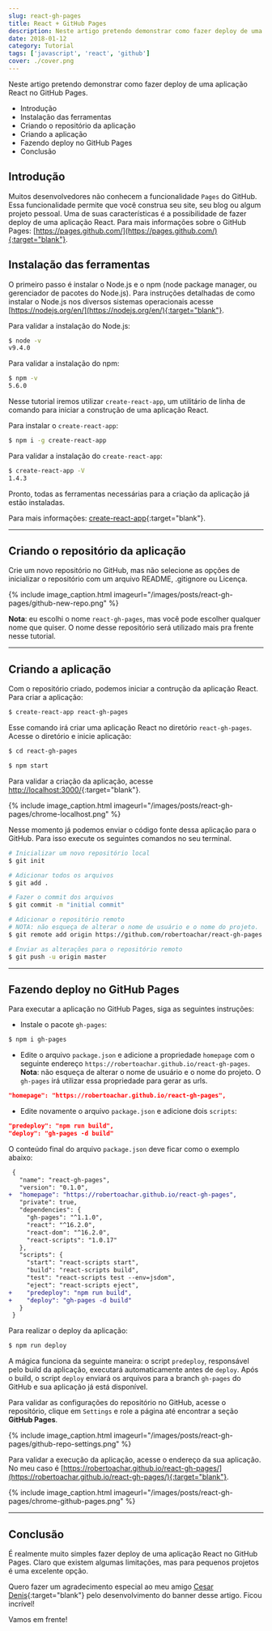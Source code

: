 ```yaml
---
slug: react-gh-pages
title: React + GitHub Pages
description: Neste artigo pretendo demonstrar como fazer deploy de uma aplicação React no GitHub Pages.
date: 2018-01-12
category: Tutorial
tags: ['javascript', 'react', 'github']
cover: ./cover.png
---
```


Neste artigo pretendo demonstrar como fazer deploy de uma aplicação React no GitHub Pages.

- Introdução
- Instalação das ferramentas
- Criando o repositório da aplicação
- Criando a aplicação
- Fazendo deploy no GitHub Pages
- Conclusão

## Introdução

Muitos desenvolvedores não conhecem a funcionalidade `Pages` do GitHub. Essa funcionalidade permite que você construa seu site, seu blog ou algum projeto pessoal. Uma de suas características é a possibilidade de fazer deploy de uma aplicação React. Para mais informações sobre o GitHub Pages: [https://pages.github.com/](https://pages.github.com/){:target="blank"}.

## Instalação das ferramentas

O primeiro passo é instalar o Node.js e o npm (node package manager, ou gerenciador de pacotes do Node.js). Para instruções detalhadas de como instalar o Node.js nos diversos sistemas operacionais acesse [https://nodejs.org/en/](https://nodejs.org/en/){:target="blank"}.

Para validar a instalação do Node.js:

```bash
$ node -v
v9.4.0
```

Para validar a instalação do npm:

```bash
$ npm -v
5.6.0
```

Nesse tutorial iremos utilizar `create-react-app`, um utilitário de linha de comando para iniciar a construção de uma aplicação React.

Para instalar o `create-react-app`:

```bash
$ npm i -g create-react-app
```

Para validar a instalação do `create-react-app`:

```bash
$ create-react-app -V
1.4.3
```

Pronto, todas as ferramentas necessárias para a criação da aplicação já estão instaladas.

Para mais informações: [create-react-app](https://github.com/facebookincubator/create-react-app){:target="blank"}.

---

## Criando o repositório da aplicação

Crie um novo repositório no GitHub, mas não selecione as opções de inicializar o repositório com um arquivo README, .gitignore ou Licença.

{% include image_caption.html imageurl="/images/posts/react-gh-pages/github-new-repo.png" %}

**Nota**: eu escolhi o nome `react-gh-pages`, mas você pode escolher qualquer nome que quiser. O nome desse repositório será utilizado mais pra frente nesse tutorial.

---

## Criando a aplicação

Com o repositório criado, podemos iniciar a contrução da aplicação React. Para criar a aplicação:

```bash
$ create-react-app react-gh-pages
```

Esse comando irá criar uma aplicação React no diretório `react-gh-pages`. Acesse o diretório e inicie aplicação:

```bash
$ cd react-gh-pages

$ npm start
```

Para validar a criação da aplicação, acesse [http://localhost:3000/](http://localhost:3000/){:target="blank"}.

{% include image_caption.html imageurl="/images/posts/react-gh-pages/chrome-localhost.png" %}

Nesse momento já podemos enviar o código fonte dessa aplicação para o GitHub. Para isso execute os seguintes comandos no seu terminal.

```bash
# Inicializar um novo repositório local
$ git init

# Adicionar todos os arquivos
$ git add .

# Fazer o commit dos arquivos
$ git commit -m "initial commit"

# Adicionar o repositório remoto
# NOTA: não esqueça de alterar o nome de usuário e o nome do projeto.
$ git remote add origin https://github.com/robertoachar/react-gh-pages.git

# Enviar as alterações para o repositório remoto
$ git push -u origin master
```

---

## Fazendo deploy no GitHub Pages

Para executar a aplicação no GitHub Pages, siga as seguintes instruções:

- Instale o pacote `gh-pages`:

```bash
$ npm i gh-pages
```

- Edite o arquivo `package.json` e adicione a propriedade `homepage` com o seguinte endereço `https://robertoachar.github.io/react-gh-pages`. **Nota**: não esqueça de alterar o nome de usuário e o nome do projeto. O `gh-pages` irá utilizar essa propriedade para gerar as urls.

```json
"homepage": "https://robertoachar.github.io/react-gh-pages",
```

- Edite novamente o arquivo `package.json` e adicione dois `scripts`:

```json
"predeploy": "npm run build",
"deploy": "gh-pages -d build"
```

O conteúdo final do arquivo `package.json` deve ficar como o exemplo abaixo:

```diff
 {
   "name": "react-gh-pages",
   "version": "0.1.0",
+  "homepage": "https://robertoachar.github.io/react-gh-pages",
   "private": true,
   "dependencies": {
     "gh-pages": "^1.1.0",
     "react": "^16.2.0",
     "react-dom": "^16.2.0",
     "react-scripts": "1.0.17"
   },
   "scripts": {
     "start": "react-scripts start",
     "build": "react-scripts build",
     "test": "react-scripts test --env=jsdom",
     "eject": "react-scripts eject",
+    "predeploy": "npm run build",
+    "deploy": "gh-pages -d build"
   }
 }
```

Para realizar o deploy da aplicação:

```bash
$ npm run deploy
```

A mágica funciona da seguinte maneira: o script `predeploy`, responsável pelo build da aplicação, executará automaticamente antes de `deploy`. Após o build, o script `deploy` enviará os arquivos para a branch `gh-pages` do GitHub e sua aplicação já está disponível.

Para validar as configurações do repositório no GitHub, acesse o repositório, clique em `Settings` e role a página até encontrar a seção **GitHub Pages**.

{% include image_caption.html imageurl="/images/posts/react-gh-pages/github-repo-settings.png" %}

Para validar a execução da aplicação, acesse o endereço da sua aplicação. No meu caso é [https://robertoachar.github.io/react-gh-pages/](https://robertoachar.github.io/react-gh-pages/){:target="blank"}.

{% include image_caption.html imageurl="/images/posts/react-gh-pages/chrome-github-pages.png" %}

---

## Conclusão

É realmente muito simples fazer deploy de uma aplicação React no GitHub Pages. Claro que existem algumas limitações, mas para pequenos projetos é uma excelente opção.

Quero fazer um agradecimento especial ao meu amigo [Cesar Denis](https://twitter.com/CesarDenis){:target="blank"} pelo desenvolvimento do banner desse artigo. Ficou incrível!

Vamos em frente!

